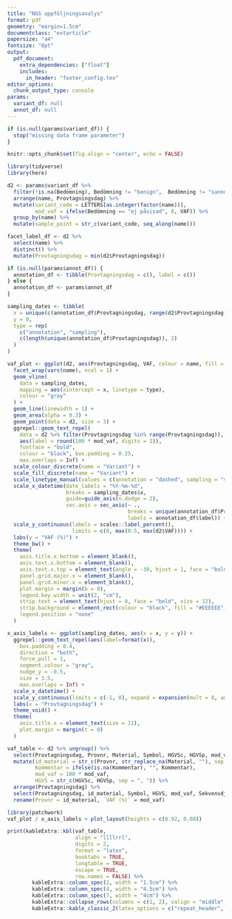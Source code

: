 ```yaml
---
title: "NGS uppföljningsanalys"
format: pdf
geometry: "margin=1.5cm"
documentclass: "extarticle"
papersize: "a4"
fontsize: "8pt"
output:
  pdf_document:
    extra_dependencies: ["float"]
    includes:
      in_header: "footer_config.tex"
editor_options:
  chunk_output_type: console
params:
  variant_df: null
  annot_df: null
---
```


```r
if (is.null(params$variant_df)) {
  stop("missing data frame parameter")
}
```

```r
knitr::opts_chunk$set(fig.align = "center", echo = FALSE)
```

```r
library(tidyverse)
library(here)
```

```r
d2 <- params$variant_df %>%
  filter(!is.na(Bedömning), Bedömning != "benign",  Bedömning != "sannolikt benign") %>%
  arrange(name, Provtagningsdag) %>%
  mutate(variant_code = LETTERS[as.integer(factor(name))],
         mod_vaf = ifelse(Bedömning == "ej påvisad", 0, VAF)) %>%
  group_by(name) %>%
  mutate(sample_point = str_c(variant_code, seq_along(name)))

facet_label_df <- d2 %>%
  select(name) %>%
  distinct() %>%
  mutate(Provtagningsdag = min(d2$Provtagningsdag))

if (is.null(params$annot_df)) {
  annotation_df <- tibble(Provtagningsdag = c(), label = c())
} else {
  annotation_df <- params$annot_df
}

sampling_dates <- tibble(
  x = unique(c(annotation_df$Provtagningsdag, range(d2$Provtagningsdag))),
  y = 0,
  type = rep(
    c("annotation", "sampling"),
    c(length(unique(annotation_df$Provtagningsdag)), 2)
  )
)

vaf_plot <- ggplot(d2, aes(Provtagningsdag, VAF, colour = name, fill = name)) +
  facet_wrap(vars(name), ncol = 1) +
  geom_vline(
    data = sampling_dates,
    mapping = aes(xintercept = x, linetype = type),
    colour = "gray"
  ) +
  geom_line(linewidth = 1) +
  geom_area(alpha = 0.3) +
  geom_point(data = d2, size = 3) +
  ggrepel::geom_text_repel(
    data = d2 %>% filter(Provtagningsdag %in% range(Provtagningsdag)),
    aes(label = round(100 * mod_vaf, digits = 2)),
    fontface = "bold",
    colour = "black", box.padding = 0.25,
    max.overlaps = Inf) +
  scale_colour_discrete(name = "Variant") +
  scale_fill_discrete(name = "Variant") +
  scale_linetype_manual(values = c(annotation = "dashed", sampling = "solid")) +
  scale_x_datetime(date_labels = "%Y-%m-%d",
                   breaks = sampling_dates$x,
                   guide=guide_axis(n.dodge = 2),
                   sec.axis = sec_axis(~ .,
                                       breaks = unique(annotation_df$Provtagningsdag),
                                       labels = annotation_df$label)) +
  scale_y_continuous(labels = scales::label_percent(),
                     limits = c(0, max(0.5, max(d2$VAF)))) +
  labs(y = "VAF (%)") +
  theme_bw() +
  theme(
    axis.title.x.bottom = element_blank(),
    axis.text.x.bottom = element_blank(),
    axis.text.x.top = element_text(angle = -30, hjust = 1, face = "bold", size = 12),
    panel.grid.major.x = element_blank(),
    panel.grid.minor.x = element_blank(),
    plot.margin = margin(b = 0),
    legend.key.width = unit(2, "cm"),
    strip.text = element_text(hjust = 0, face = "bold", size = 12),
    strip.background = element_rect(colour = "black", fill = "#EEEEEE"),
    legend.position = "none"
  )
```

```r
x_axis_labels <- ggplot(sampling_dates, aes(x = x, y = y)) +
  ggrepel::geom_text_repel(aes(label=format(x)),
    box.padding = 0.4,
    direction = "both",
    force_pull = 1,
    segment.colour = "gray",
    nudge_y = -0.5,
    size = 3.5,
    max.overlaps = Inf) +
  scale_x_datetime() +
  scale_y_continuous(limits = c(-1, 0), expand = expansion(mult = 0, add = 0)) +
  labs(x = "Provtagningsdag") +
  theme_void() +
  theme(
    axis.title.x = element_text(size = 11),
    plot.margin = margin(t = 0)
  )
```

```r
vaf_table <- d2 %>% ungroup() %>%
  select(Provtagningsdag, Provnr, Material, Symbol, HGVSc, HGVSp, mod_vaf, Sekvensdjup, Kommentar) %>%
  mutate(id_material = str_c(Provnr, str_replace_na(Material, ""), sep = " "),
         Kommentar = ifelse(is.na(Kommentar), "", Kommentar),
         mod_vaf = 100 * mod_vaf,
         HGVS = str_c(HGVSc, HGVSp, sep = ", ")) %>%
  arrange(Provtagningsdag) %>%
  select(Provtagningsdag, id_material, Symbol, HGVS, mod_vaf, Sekvensdjup, Kommentar) %>%
  rename(Provnr = id_material, `VAF (%)` = mod_vaf)
```

```r
library(patchwork)
vaf_plot / x_axis_labels + plot_layout(heights = c(0.92, 0.08))
```

\newpage

```r
print(kableExtra::kbl(vaf_table,
                      align = "llllrrl",
                      digits = 2,
                      format = "latex",
                      booktabs = TRUE,
                      longtable = TRUE,
                      escape = TRUE,
                      row.names = FALSE) %>%
        kableExtra::column_spec(2, width = "1.5cm") %>%
        kableExtra::column_spec(4, width = "4.5cm") %>%
        kableExtra::column_spec(7, width = "4cm") %>%
        kableExtra::collapse_rows(columns = c(1, 2), valign = "middle", latex_hline = "major") %>%
        kableExtra::kable_classic_2(latex_options = c("repeat_header", "striped"), stripe_color = "gray!9"))
```
